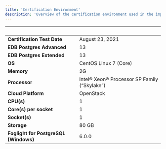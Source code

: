 ```yaml
---
title: 'Certification Environment'
description: 'Overview of the certification environment used in the implementation of Foglight for PostgreSQL'
---
```


|  &nbsp;    | &nbsp; |
| ----------- | ----------- |
| **Certification Test Date**      | August 23, 2021       |
| **EDB Postgres Advanced**  |  13    |
| **EDB Postgres Extended**  |  13    |
| **OS**      |  CentOS Linux 7 (Core)      |
| **Memory**      |  2G      |
| **Processor**   |  Intel® Xeon® Processor SP Family (“Skylake”)       |
| **Cloud Platform**      | OpenStack  |
| **CPU(s)**   |  1     |
| **Core(s) per socket**  |  1     |
| **Socket(s)**  |  1     |
| **Storage**  |  80 GB     |
| **Foglight for PostgreSQL (Windows)**  |  6.0.0    |